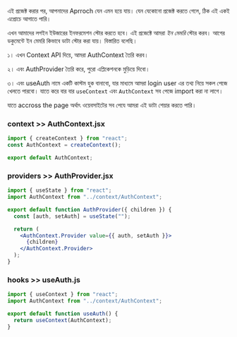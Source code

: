 এই প্রজেক্ট করার পর, আপনাদের Aprroch যেন এমন হয়ে যায়। যেন যেকোনো প্রজেক্ট করতে গেলে, ঠিক এই একই এপ্রোচে আগাতে পারি।

এখন আমাদের লগইন ইউজারের ইনফরমেশন স্টোর করতে হবে। এই প্রজেক্টে আমরা _ইন মেমরি_ স্টোর করব। আগের ডকুমেন্টে ইন মেমরি কিভাবে ডাটা স্টোর করা যায়। বিস্তারিত বলেছি।

১। এখন Context API দিয়ে, আমরা AuthContext তৈরি করব।

২। এবং AuthProvider তৈরি করে, পুরো এপ্লিকেশনকে মুড়িয়ে দিবো।

৩। এবং useAuth নামে একটি কাস্টম হুক বানাবো, যার মাধ্যমে আমরা login user এর তথ্য নিয়ে সকল পেজে খেলতে পারবো। যাতে করে বার বার `useContext` এবং `AuthContext` সব পেজে import করা না লাগে।

যাতে accross the page অর্থাৎ ওয়েবসাইটের সব পেযে আমরা এই ডাটা শেয়ার করতে পারি।

### context >> AuthContext.jsx

```jsx
import { createContext } from "react";
const AuthContext = createContext();

export default AuthContext;
```

### providers >> AuthProvider.jsx

```jsx
import { useState } from "react";
import AuthContext from "../context/AuthContext";

export default function AuthProvider({ children }) {
  const [auth, setAuth] = useState("");

  return (
    <AuthContext.Provider value={{ auth, setAuth }}>
      {children}
    </AuthContext.Provider>
  );
}
```

### hooks >> useAuth.js

```js
import { useContext } from "react";
import AuthContext from "../context/AuthContext";

export default function useAuth() {
  return useContext(AuthContext);
}
```
